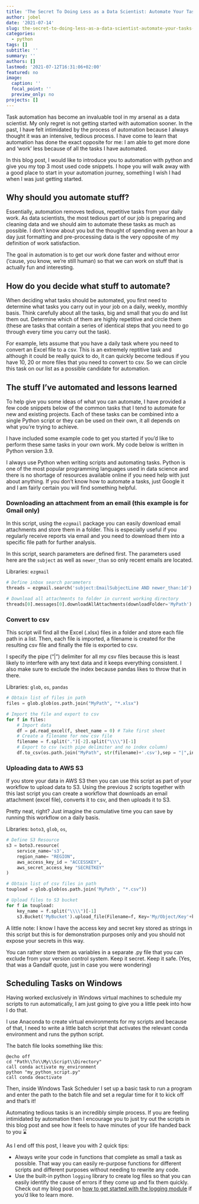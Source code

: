```yaml
---
title: 'The Secret To Doing Less as a Data Scientist: Automate Your Tasks With Python'
author: jobel
date: '2021-07-14'
slug: the-secret-to-doing-less-as-a-data-scientist-automate-your-tasks-with-python
categories:
  - python
tags: []
subtitle: ''
summary: ''
authors: []
lastmod: '2021-07-12T16:31:06+02:00'
featured: no
image:
  caption: ''
  focal_point: ''
  preview_only: no
projects: []
---
```


Task automation has become an invaluable tool in my arsenal as a data scientist. My only regret is not getting started with automation sooner. In the past, I have felt intimidated by the process of automation because I always thought it was an intensive, tedious process. I have come to learn that automation has done the exact opposite for me: I am able to get more done and 'work' less because of all the tasks I have automated.

In this blog post, I would like to introduce you to automation with python and give you my top 3 most used code snippets. I hope you will walk away with a good place to start in your automation journey, something I wish I had when I was just getting started.

## Why should you automate stuff?

Essentially, automation removes tedious, repetitive tasks from your daily work. As data scientists, the most tedious part of our job is preparing and cleaning data and we should aim to automate these tasks as much as possible. I don't know about you but the thought of spending even an hour a day just formatting and pre-processing data is the very opposite of my definition of work satisfaction.

The goal in automation is to get our work done faster and without error ('cause, you know, we're still human) so that we can work on stuff that is actually fun and interesting.

## How do you decide what stuff to automate?

When deciding what tasks should be automated, you first need to determine what tasks you carry out in your job on a daily, weekly, monthly basis. Think carefully about all the tasks, big and small that you do and list them out. Determine which of them are highly repetitive and circle them (these are tasks that contain a series of identical steps that you need to go through every time you carry out the task).

For example, lets assume that you have a daily task where you need to convert an Excel file to a csv. This is an extremely reptitive task and although it could be really quick to do, it can quickly become tedious if you have 10, 20 or more files that you need to convert to csv. So we can circle this task on our list as a possible candidate for automation.

## The stuff I've automated and lessons learned

To help give you some ideas of what you can automate, I have provided a few code snippets below of the common tasks that I tend to automate for new and existing projects. Each of these tasks can be combined into a single Python script or they can be used on their own, it all depends on what you're trying to achieve.

I have included some example code to get you started if you'd like to perform these same tasks in your own work. My code below is written in Python version 3.9.

I always use Python when writing scripts and automating tasks. Python is one of the most popular programming languages used in data science and there is no shortage of resources available online if you need help with just about anything. If you don't know how to automate a tasks, just Google it and I am fairly certain you will find something helpful.

### Downloading an attachment from an email (this example is for Gmail only)

In this script, using the `ezgmail` package you can easily download email attachments and store them in a folder. This is especially useful if you regularly receive reports via email and you need to download them into a specific file path for further analysis.

In this script, search parameters are defined first. The parameters used here are the `subject` as well as `newer_than` so only recent emails are located.

Libraries: `ezgmail`

```python
# Define inbox search parameters
threads = ezgmail.search('subject:EmailSubjectLine AND newer_than:1d')

# Download all attachments to folder in current working directory
threads[0].messages[0].downloadAllAttachments(downloadFolder='MyPath')

```

### Convert to csv

This script will find all the Excel (.xlsx) files in a folder and store each file path in a list. Then, each file is imported, a filename is created for the resulting csv file and finally the file is exported to csv.

I specify the pipe ("|") delimiter for all my csv files because this is least likely to interfere with any text data and it keeps everything consistent. I also make sure to exclude the index because pandas likes to throw that in there.

Libraries: `glob`, `os`, `pandas`

```python
# Obtain list of files in path
files = glob.glob(os.path.join("MyPath", "*.xlsx")

# Import the file and export to csv
for f in files:
	# Import data
	df = pd.read_excel(f, sheet_name = 0) # Take first sheet
	# Create a filename for new csv file
	filename = f.split(".")[-2].split("\\\\")[-1]
	# Export to csv (with pipe delimiter and no index column)
	df.to_csv(os.path.join("MyPath", str(filename)+'.csv'),sep = "|",index=False)

```

### Uploading data to AWS S3

If you store your data in AWS S3 then you can use this script as part of your workflow to upload data to S3. Using the previous 2 scripts together with this last script you can create a workflow that downloads an email attachment (excel file), converts it to csv, and then uploads it to S3.

Pretty neat, right? Just imagine the cumulative time you can save by running this workflow on a daily basis.

Libraries: `boto3`, `glob`, `os`,

```python
# Define S3 Resource
s3 = boto3.resource(
    service_name='s3',
    region_name= "REGION",
    aws_access_key_id = "ACCESSKEY",
    aws_secret_access_key "SECRETKEY"
)

# Obtain list of csv files in path
toupload = glob.glob(os.path.join('MyPath', "*.csv"))

# Upload files to S3 bucket
for f in toupload:
	key_name = f.split("\\\\")[-1]
	s3.Bucket('MyBucket').upload_file(Filename=f, Key='My/Object/Key'+key_name)

```

A little note: I know I have the access key and secret key stored as strings in this script but this is for demonstration purposes only and you should not expose your secrets in this way.

You can rather store them as variables in a separate .py file that you can exclude from your version control system. Keep it secret. Keep it safe. (Yes, that was a Gandalf quote, just in case you were wondering)

## Scheduling Tasks on Windows

Having worked exclusively in Windows virtual machines to schedule my scripts to run automatically, I am just going to give you a little peek into how I do that.

I use Anaconda to create virtual environments for my scripts and because of that, I need to write a little batch script that activates the relevant conda environment and runs the python script.

The batch file looks something like this:

```
@echo off
cd "Path\\To\\My\\Script\\Directory"
call conda activate my_environment
python "my_python_script.py"
call conda deactivate
```

Then, inside Windows Task Scheduler I set up a basic task to run a program and enter the path to the batch file and set a regular time for it to kick off and that's it!

Automating tedious tasks is an incredibly simple process. If you are feeling intimidated by automation then I encourage you to just try out the scripts in this blog post and see how it feels to have minutes of your life handed back to you ⌛️

As I end off this post, I leave you with 2 quick tips:

- Always write your code in functions that complete as small a task as possible. That way you can easily re-purpose functions for different scripts and different purposes without needing to rewrite any code.
- Use the built-in python `logging` library to create log files so that you can easily identify the cause of errors if they come up and fix them quickly. Check out my blog post on [how to get started with the logging module](post/getting-started-with-logging-in-python) if you'd like to learn more.
